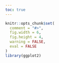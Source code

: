 ```yaml
---
toc: true
---
```


```r
knitr::opts_chunk$set(
  comment = "#>",
  fig.width = 6,
  fig.height = 4,
  warning = FALSE,
  eval = FALSE
)
library(ggplot2)
```

<!---
In this lab, you will

1. Understand linear regression in R and verify linear regression assumptions
2. Plotting time series to analyse trends

Throughout this tutorial we will utilize the `penguins` dataset found in `palmerpenguins` package

```r
install.packages('palmerpenguins')
```
Loading the library will now give us access to the penguins dataset

```r
library(palmerpenguins)
```

see `?penguins`  or @palmer, for more info on this dataset


## Simple Linear Regression

Simple linear regression is a statistical method which allows us to predict a quantitative outcome $y$ on the basis of a single predictor variable $x$. 

* Sometimes $x$ is regarded as the *predictor, explanatory,* or *independent variable*.

* Similarly, $y$ is regarded as the *response, outcome,* or *dependent variable*

We will only use *predictor* and *response* to denote our variables of interest. The goal is to define a statistical model that defines the response variable (*y*) as a function of the predictor (*x*) variable.
Once, we built a statistically significant model, it’s possible to use it for predicting outcomes on the basis of new predictor values.

Below are all the numerical variables in our dataset

```r
colnames(Filter(is.numeric,penguins))
```

For our simple linear regression model, we will consider the body mass *(grams)* of the penguins as the response variable and the length of the length of the the penguin's flipper *(millimeters)* as our single predictor variable

Our model takes the form 
$$
(body_{mass}) = \beta_0 + \beta_1 \cdot (flipper_{length}) + \epsilon
$$
where 

* $\beta_0$ is the intercept of the regression line, (when flipper_length_mm =0)
* $\beta_1$ is the slope of the regression line
* $\epsilon$ is the error terms


For simplicity we will remove any missing data from our variables of interest
```r
na_flipper  <- is.na(penguins$flipper_length_mm)
na_body_mass <- is.na(penguins$body_mass_g)
```

```r
which(na_flipper)
which(na_body_mass)
```

we will remove rows 4 and 272 from both body mass and flipper length since they have missing data

```r
flipper_length_mm <- penguins$flipper_length_mm[!na_flipper]
body_mass_g <- penguins$body_mass_g[!na_body_mass]
```

In most cases missing data can occur in different rows for various variables, so it not recommended to remove missing data like we did above. Since we are only considering flipper length and body mass for our linear model, and both share missing data from the same row entries we can remove them as we did above.

More examples on removing missing data can be found on this [sparkbyexamples](https://sparkbyexamples.com/r-programming/remove-rows-with-na-in-r/) tutorial


```r
plot(flipper_length_mm,body_mass_g,
     xlab = 'Flipper length (mm)',
     ylab = 'Body mass (grams)')
```


```r
simple_lm <- lm(body_mass_g ~ flipper_length_mm)
simple_lm
```

The model can be written as `body_mass_g = -5780.83 + 49.69*flipper_length_mm`, this is our line of best fit. We can then plot our line of best fit as shown below


```r
plot(flipper_length_mm,body_mass_g,
     xlab = 'Flipper length (mm)',
     ylab = 'Body mass (grams)')
abline(simple_lm,col = 'red',lwd =2)
```


Moreover, we can use the `summary()` function to quickly check whether our predictor is significantly associated with the response variable. If so, we can further assess how well our model fits our actual data by utilizing metrics provided by the summary output


### Model Summary

```r
lm_summary <- summary(simple_lm)
lm_summary
```


The '*' symbols indicate the level of significance for the respective term. The significance codes below the line shows the definitions for the level of significance; one star means $0.01 < p < 0.05$, two stars mean $0.001 < p < 0.01$, and similar interpretations for the remaining symbols


Breaking down the `summary` output, it contains the following components *(Extract using `$` operator)*

### Call
The function (formula) used to compute the regression model

```r
lm_summary$call
```

### Residuals

The difference between predicted values for the response variable using our constructed model and the observed response values from our original data. Mathematically, 
$$
r_i = y_i - \hat{y}_i
$$

If the residual is 

* *Positive:* The predicted value was an underestimate of the observed response
* *Negative:* The predicted value was an overestimate of the observed response
* *Zero:* The predicted value is exactly the same as the observed response


<details><summary>Show Code</summary>

```r
dat <- cbind.data.frame(flipper_length_mm,body_mass_g)

p1 <- ggplot(dat, aes(x = flipper_length_mm, y = body_mass_g)) +
  geom_smooth(method = "lm", se = FALSE, 
              color = "lightgrey",formula = 'y~x') +
  geom_segment(aes(xend = flipper_length_mm, 
                   yend = predict(simple_lm)), alpha = .2) +
  geom_point(aes(color=residuals(simple_lm))) +
  guides(color = 'none') + 
  scale_color_gradient2(low = "blue", mid = "white", high = "red") +
  labs(x = 'Flipper length (mm)',
       y = 'Body mass (grams)')+
  theme_bw()+
  theme(panel.grid.minor = element_blank(),
        panel.grid.major = element_blank())
```
</details>


```r
p1
```


The figure above shows the magnitude of the resulting residuals from our fitted model. The darker the red points the more positive the residuals were, the darker the blue points the more negative the residuals were.

Assuming our line is the "line of best fit" the sum of the residuals always equals zero

```r
sum(lm_summary$residuals)
```

A few plots of the residuals to assess our regression assumptions:

Residuals vs fitted values plot is used to detect non-linearity, unequal error variances, and possible outliers

The residuals should form a "horizontal band" around the y=0 line, suggesting the assumption that the relationship is linear is reasonable as well that the variances of the error terms are equal

```r
plot(body_mass_g,simple_lm$residuals,
     xlab = 'Fitted values',
     ylab = 'Residuals',
     main = 'Residuals vs Fitted Values')
abline(a = 0, b = 0, col = 'red', lwd = 2)
```


The following histogram of residuals suggests that the residuals (and hence the error terms) are normally distributed

<details><summary>Show Code</summary>
```r
lm_residuals <- simple_lm$residuals
h <- hist(lm_residuals,
          main = 'Distribution of Residuals',
          xlab = 'Residuals')
xfit <- seq(min(lm_residuals), max(lm_residuals), length = 40) 
yfit <- dnorm(xfit, mean = mean(lm_residuals), sd = sd(lm_residuals))
yfit <- yfit * diff(h$mids[1:2]) * length(lm_residuals) 
lines(xfit, yfit, col = "red", lwd = 2)
```
</details>

```r
lm_residuals <- simple_lm$residuals
h <- hist(lm_residuals,
          main = 'Distribution of Residuals',
          xlab = 'Residuals')
xfit <- seq(min(lm_residuals), max(lm_residuals), length = 40) 
yfit <- dnorm(xfit, mean = mean(lm_residuals), sd = sd(lm_residuals))
yfit <- yfit * diff(h$mids[1:2]) * length(lm_residuals) 
lines(xfit, yfit, col = "red", lwd = 2)
```


### Coefficients

Estimated regression beta coefficients $(\hat{\beta}_0, \hat{\beta}_1)$, alongside their standard errors, $t$-test, and $p$-values. 


```r
lm_summary$coefficients
```

From the output above:

* the model can be written as `body_mass_g = -5780.831 + 49.686*flipper_length_mm`

* the intercept $\beta_0$ is -5780.831. It can be interpreted as the predicted body mass in grams for a flipper length of zero millimeters. In most scenarios the interpretation of the intercept coefficient will not make sense. For example, when the length of the flipper is zero millimeters we predict the weight of the penguin will be about -5780 grams


* the regression beta coefficient for the variable `flipper_length_mm` $\beta_1  is 49.686. That is, for each additional millimeter of the flipper we expect the penguin to gain 49.686 grams of body mass. For example, if the length of the flipper is 200 millimeters then we expect the penguin's body mass to be about `-5780.831 + 49.686 *200 = 4156.369` grams


### Model Performance

*Residual standard error (RSE), R-squared, Adjusted R-squared*, and the *F-statistic* are metrics used to check our model performance. That is, how well does our model fit the data.


```r
metrics <- c(lm_summary$sigma,lm_summary$r.squared,
             lm_summary$adj.r.squared,
             lm_summary$fstatistic['value'])

names(metrics) <- c('RSE','R_squared','Adj_R_squared','F_statistic')
```

```r
metrics
```

#### Residual standard error

The average variation of the observations points around the fitted regression line. This is the standard deviation of residual errors
The closer to this value is to zero the better.

#### R-squared/Adjusted R-squared

The proportion of information *(i.e. variation)* in the data that can be explained by the model. The adjusted R-squared adjusts for the degrees of freedom. The higher these values are the better.

In the simple linear regression setting *R-squared* is the square of the Pearson correlation coefficient 

```r
cor(flipper_length_mm,body_mass_g)^2
```


####  F-statistic 

The *F-statistic* gives the overall significance of the model. It assess whether at least one predictor variable has a non-zero coefficient. The higher this value the better. However,this test only becomes more important when dealing with multiple predictors instead of a single predictor found in a simple linear regression.

A large *F-statistic* will corresponds to a statistically significant *p-value* $(p < 0.05)$. In our example, the *F-statistic* equal 1070.74 producing a *p-value* less than  $2.2e-16$, which is highly significant


--->

